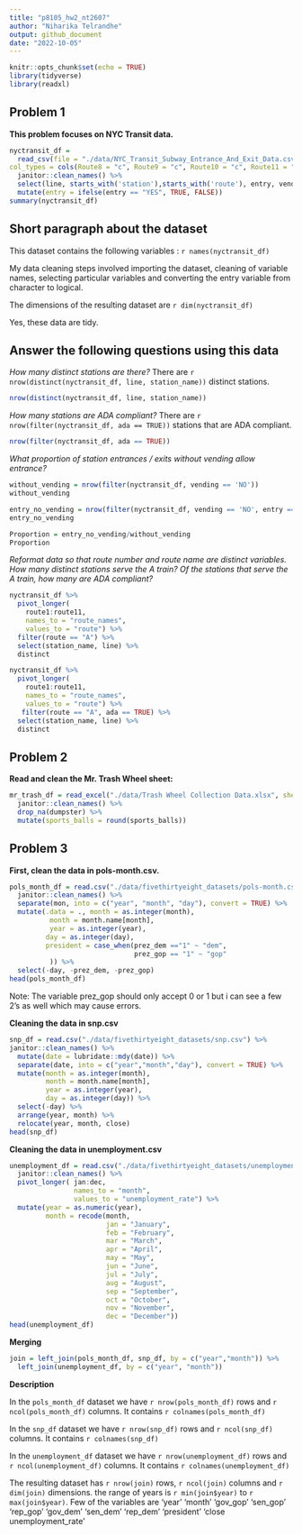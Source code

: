```yaml
---
title: "p8105_hw2_nt2607"
author: "Niharika Telrandhe"
output: github_document 
date: "2022-10-05"
---
```


```r
knitr::opts_chunk$set(echo = TRUE)
library(tidyverse)
library(readxl)
```

## Problem 1
**This problem focuses on NYC Transit data.**

```r
nyctransit_df = 
  read_csv(file = "./data/NYC_Transit_Subway_Entrance_And_Exit_Data.csv",
col_types = cols(Route8 = "c", Route9 = "c", Route10 = "c", Route11 = "c")) %>% 
  janitor::clean_names() %>% 
  select(line, starts_with('station'),starts_with('route'), entry, vending, entrance_type, ada, -station_location) %>% 
  mutate(entry = ifelse(entry == "YES", TRUE, FALSE))
summary(nyctransit_df)
```
## Short paragraph about the dataset

This dataset contains the following variables : `r names(nyctransit_df)`

My data cleaning steps involved importing the dataset, cleaning of variable names, selecting particular variables and converting the entry variable from character to logical.

The dimensions of the resulting dataset are `r dim(nyctransit_df)`

Yes, these data are tidy.

## Answer the following questions using this data

*How many distinct stations are there?*
There are `r nrow(distinct(nyctransit_df, line, station_name))` distinct stations.
```r
nrow(distinct(nyctransit_df, line, station_name))
```

*How many stations are ADA compliant?*
There are `r nrow(filter(nyctransit_df, ada == TRUE))` stations that are ADA compliant.

```r
nrow(filter(nyctransit_df, ada == TRUE))
```

*What proportion of station entrances / exits without vending allow entrance?*
```r
without_vending = nrow(filter(nyctransit_df, vending == 'NO'))
without_vending

entry_no_vending = nrow(filter(nyctransit_df, vending == 'NO', entry == 'TRUE'))
entry_no_vending

Proportion = entry_no_vending/without_vending
Proportion

```

*Reformat data so that route number and route name are distinct variables. How many distinct stations serve the A train? Of the stations that serve the A train, how many are ADA compliant?*

```r
nyctransit_df %>%
  pivot_longer(
    route1:route11,
    names_to = "route_names",
    values_to = "route") %>% 
  filter(route == "A") %>% 
  select(station_name, line) %>% 
  distinct

nyctransit_df %>% 
  pivot_longer(
    route1:route11,
    names_to = "route_names",
    values_to = "route") %>% 
   filter(route == "A", ada == TRUE) %>% 
  select(station_name, line) %>% 
  distinct
```

## Problem 2
**Read and clean the Mr. Trash Wheel sheet:**

```r
mr_trash_df = read_excel("./data/Trash Wheel Collection Data.xlsx", sheet = "Mr. Trash Wheel", range = "A2:N549") %>%
  janitor::clean_names() %>% 
  drop_na(dumpster) %>% 
  mutate(sports_balls = round(sports_balls))

```

## Problem 3
**First, clean the data in pols-month.csv.**

```r
pols_month_df = read.csv("./data/fivethirtyeight_datasets/pols-month.csv") %>% 
  janitor::clean_names() %>%
  separate(mon, into = c("year", "month", "day"), convert = TRUE) %>%
  mutate(.data = ., month = as.integer(month),
          month = month.name[month],
          year = as.integer(year),
         day = as.integer(day),
         president = case_when(prez_dem =="1" ~ "dem",
                               prez_gop == "1" ~ "gop"
          )) %>% 
  select(-day, -prez_dem, -prez_gop)
head(pols_month_df)
```

Note: The variable prez_gop should only accept 0 or 1 but i can see a few 2's as well which may cause errors.

**Cleaning the data in snp.csv**

```r
snp_df = read.csv("./data/fivethirtyeight_datasets/snp.csv") %>%
janitor::clean_names() %>%
  mutate(date = lubridate::mdy(date)) %>%
  separate(date, into = c("year","month","day"), convert = TRUE) %>%
  mutate(month = as.integer(month),
         month = month.name[month],
         year = as.integer(year),
         day = as.integer(day)) %>% 
  select(-day) %>% 
  arrange(year, month) %>% 
  relocate(year, month, close)
head(snp_df)
```

**Cleaning the data in unemployment.csv**

```r
unemployment_df = read.csv("./data/fivethirtyeight_datasets/unemployment.csv") %>% 
  janitor::clean_names() %>%
  pivot_longer( jan:dec,
                names_to = "month",
                values_to = "unemployment_rate") %>% 
  mutate(year = as.numeric(year),
         month = recode(month,
                        jan = "January",
                        feb = "February",
                        mar = "March",
                        apr = "April",
                        may = "May",
                        jun = "June",
                        jul = "July",
                        aug = "August",
                        sep = "September",
                        oct = "October",
                        nov = "November",
                        dec = "December"))
head(unemployment_df)
```

**Merging**

```r
join = left_join(pols_month_df, snp_df, by = c("year","month")) %>%
  left_join(unemployment_df, by = c("year", "month"))
```
**Description**

In the `pols_month_df` dataset we have `r nrow(pols_month_df)` rows and `r ncol(pols_month_df)` columns. It contains `r colnames(pols_month_df)` 

In the `snp_df` dataset we have `r nrow(snp_df)` rows and `r ncol(snp_df)` columns. It contains `r colnames(snp_df)`

In the `unemployment_df` dataset we have `r nrow(unemployment_df)` rows and `r ncol(unemployment_df)` columns. It contains `r colnames(unemployment_df)`

The resulting dataset has `r nrow(join)` rows, `r ncol(join)` columns and `r dim(join)` dimensions. the range of years is `r min(join$year)` to `r max(join$year)`. Few of the variables are 'year' 'month' 'gov_gop' 'sen_gop' 'rep_gop' 'gov_dem' 'sen_dem' 'rep_dem' 'president' 'close unemployment_rate'


